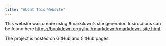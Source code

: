 ```yaml
---
title: "About This Website"
---
```


This website was create using Rmarkdown's site generator. Instructions can be found here <https://bookdown.org/yihui/rmarkdown/rmarkdown-site.html>.

The project is hosted on GitHub and GitHub pages. 

